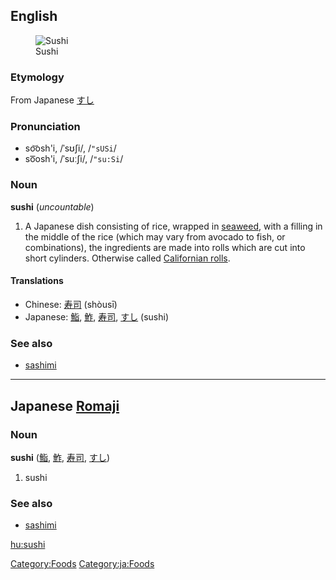 ==English==
[[Image:Sushi4.jpg|thumb|right|Sushi]]
===Etymology===
From Japanese [[すし]]<!-- many kanji forms, no need to put them all here too right? -->

===Pronunciation===
*so͝osh'i, /ˈsʊʃi/, /<tt>"sUSi</tt>/
*so͞osh'i, /ˈsuːʃi/, /<tt>"su:Si</tt>/

===Noun===
'''sushi''' (''uncountable'')

# A Japanese dish consisting of rice, wrapped in [[seaweed]], with a filling in the middle of the rice (which may vary from avocado to fish, or combinations), the ingredients are made into rolls which are cut into short cylinders. Otherwise called [[Californian roll]]s.

====Translations====
*Chinese: [[寿司]] (shòusī)
*Japanese: [[鮨]], [[鮓]], [[寿司]], [[すし]] (sushi)<!-- only 寿司 is [[ateji]] -->

===See also===
*[[sashimi]]

----

==Japanese [[Romaji]]==
===Noun===
'''sushi''' ([[鮨]], [[鮓]], [[寿司]], [[すし]])

# sushi

===See also===
*[[sashimi]]

[[Category:Foods]]
[[Category:ja:Foods]]

[[hu:sushi]]